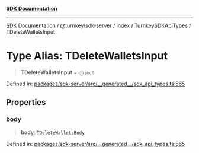 [**SDK Documentation**](../../../../../../README.mdx)

***

[SDK Documentation](../../../../../../packages.mdx) / [@turnkey/sdk-server](../../../../README.mdx) / [index](../../../README.mdx) / [TurnkeySDKApiTypes](../README.mdx) / TDeleteWalletsInput

# Type Alias: TDeleteWalletsInput

> **TDeleteWalletsInput** = `object`

Defined in: [packages/sdk-server/src/\_\_generated\_\_/sdk\_api\_types.ts:565](https://github.com/tkhq/sdk/blob/078f5423e923fbd1d7fd39440402d7f01d09c3d0/packages/sdk-server/src/__generated__/sdk_api_types.ts#L565)

## Properties

### body

> **body**: [`TDeleteWalletsBody`](TDeleteWalletsBody.mdx)

Defined in: [packages/sdk-server/src/\_\_generated\_\_/sdk\_api\_types.ts:565](https://github.com/tkhq/sdk/blob/078f5423e923fbd1d7fd39440402d7f01d09c3d0/packages/sdk-server/src/__generated__/sdk_api_types.ts#L565)
